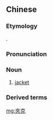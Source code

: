 {{also|夹克}}
==Chinese==
{{zh-forms|s=夹克|alt=茄克}}

===Etymology===
{{bor|zh|en|jacket}}.

===Pronunciation===
{{zh-pron
|m=jiākè,jiákè,1nb=standard in Mainland,2nb=standard in Taiwan,2nc=variant in Mainland
|mn=qz:ka-khiak
|cat=n
}}

===Noun===
{{zh-noun}}

# [[jacket]]

===Derived terms===
{{zh-der|皮夾克}}

[[mg:夾克]]